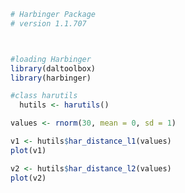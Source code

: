 ```r
# Harbinger Package
# version 1.1.707



#loading Harbinger
library(daltoolbox)
library(harbinger) 
```

```r
#class harutils
  hutils <- harutils()
```

```r
values <- rnorm(30, mean = 0, sd = 1)
```

```r
v1 <- hutils$har_distance_l1(values)
plot(v1)
```
```r
v2 <- hutils$har_distance_l2(values)
plot(v2)
```
